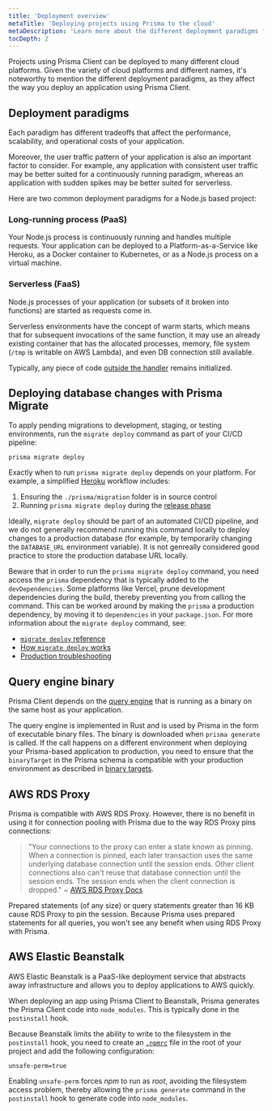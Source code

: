```yaml
---
title: 'Deployment overview'
metaTitle: 'Deploying projects using Prisma to the cloud'
metaDescription: 'Learn more about the different deployment paradigms for Node.js and TypeScript applications and how they affect deploying an application using Prisma Client.'
tocDepth: 2
---
```


<TopBlock>

Projects using Prisma Client can be deployed to many different cloud platforms. Given the variety of cloud platforms and different names, it's noteworthy to mention the different deployment paradigms, as they affect the way you deploy an application using Prisma Client.

</TopBlock>

## Deployment paradigms

Each paradigm has different tradeoffs that affect the performance, scalability, and operational costs of your application.

Moreover, the user traffic pattern of your application is also an important factor to consider. For example, any application with consistent user traffic may be better suited for a continuously running paradigm, whereas an application with sudden spikes may be better suited for serverless.


Here are two common deployment paradigms for a Node.js based project:

### Long-running process (PaaS)

Your Node.js process is continuously running and handles multiple requests. Your application can be deployed to a Platform-as-a-Service like Heroku, as a Docker container to Kubernetes, or as a Node.js process on a virtual machine.

### Serverless (FaaS)

Node.js processes of your application (or subsets of it broken into functions) are started as requests come in.

Serverless environments have the concept of warm starts, which means that for subsequent invocations of the same function, it may use an already existing container that has the allocated processes, memory, file system (`/tmp` is writable on AWS Lambda), and even DB connection still available.

Typically, any piece of code [outside the handler](https://docs.aws.amazon.com/lambda/latest/dg/gettingstarted-features.html#gettingstarted-features-programmingmodel) remains initialized. 


## Deploying database changes with Prisma Migrate

To apply pending migrations to development, staging, or testing environments, run the `migrate deploy` command as part of your CI/CD pipeline:

```terminal
prisma migrate deploy
```

Exactly when to run `prisma migrate deploy` depends on your platform. For example, a simplified [Heroku](deploying-to-heroku) workflow includes:

1. Ensuring the `./prisma/migration` folder is in source control
2. Running `prisma migrate deploy` during the [release phase](https://devcenter.heroku.com/articles/release-phase)

Ideally, `migrate deploy` should be part of an automated CI/CD pipeline, and we do not generally recommend running this command locally to deploy changes to a production database (for example, by temporarily changing the `DATABASE_URL` environment variable). It is not genreally considered good practice to store the production database URL locally.

Beware that in order to run the `prisma migrate deploy` command, you need access the `prisma` dependency that is typically added to the `devDependencies`. Some platforms like Vercel, prune development dependencies during the build, thereby preventing you from calling the command. This can be worked around by making the `prisma` a production dependency, by moving it to `dependencies` in your `package.json`.
For more information about the `migrate deploy` command, see:

* [`migrate deploy` reference](../../../reference/api-reference/command-reference#migrate-deploy) <span class="api"></span>
* [How `migrate deploy` works](../../../concepts/components/prisma-migrate##production-and-testing-environments) <span class="concept"></span>
* [Production troubleshooting](production-troubleshooting)

## Query engine binary

Prisma Client depends on the [query engine](../../../concepts/components/prisma-client/query-engine) that is running as a binary on the same host as your application.

The query engine is implemented in Rust and is used by Prisma in the form of executable binary files. The binary is downloaded when `prisma generate` is called. If the call happens on a different environment when deploying your Prisma-based application to production, you need to ensure that the `binaryTarget` in the Prisma schema is compatible with your production environment as described in [binary targets](/reference/api-reference/prisma-schema-reference#binarytargets-options).

## AWS RDS Proxy

<!-- NOTE: Move to platform overview, link to connection management -->

Prisma is compatible with AWS RDS Proxy. However, there is no benefit in using it for connection pooling with Prisma due to the way RDS Proxy pins connections:

> "Your connections to the proxy can enter a state known as pinning. When a connection is pinned, each later transaction uses the same underlying database connection until the session ends. Other client connections also can't reuse that database connection until the session ends. The session ends when the client connection is dropped." ~ [AWS RDS Proxy Docs](https://docs.aws.amazon.com/AmazonRDS/latest/AuroraUserGuide/rds-proxy.html)

Prepared statements (of any size) or query statements greater than 16 KB cause RDS Proxy to pin the session. Because Prisma uses prepared statements for all queries, you won't see any benefit when using RDS Proxy with Prisma.

## AWS Elastic Beanstalk

<!-- NOTE: Move to platform overview -->

AWS Elastic Beanstalk is a PaaS-like deployment service that abstracts away infrastructure and allows you to deploy applications to AWS quickly.

When deploying an app using Prisma Client to Beanstalk, Prisma generates the Prisma Client code into `node_modules`. This is typically done in the `postinstall` hook.

Because Beanstalk limits the ability to write to the filesystem in the `postinstall` hook, you need to create an [`.npmrc`](https://docs.npmjs.com/cli/v6/configuring-npm/npmrc) file in the root of your project and add the following configuration:

```config file=.npmrc
unsafe-perm=true
```

Enabling `unsafe-perm` forces _npm_ to run as _root_, avoiding the filesystem access problem, thereby allowing the `prisma generate` command in the `postinstall` hook to generate code into `node_modules`.
